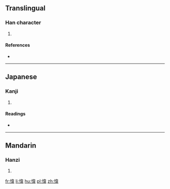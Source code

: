 ==Translingual==

===Han character===
{{Han char|rn=61|rad=心|as=09|sn=12|four=|canj=心木一手 (PDMQ)}}

# {{defn|Han|sort=心09}}

====References====
* {{Han ref|kx=0394.010|dkj=10902|dj=0730.120|hdz=42332.050|uh=6107|ud=24839}}

----

==Japanese==

===Kanji===
{{ja-kanji|grade=|rs=心09}}

# {{defn|lang=ja|sort=心09}}

====Readings====
* {{ja-readings|on=[[い]] (i)|kun=[[うらむ]] (uramu), [[あさい]] (asai), [[よい]] (yoi)}}

----

==Mandarin==

===Hanzi===
{{cmn-hanzi|pin=[[wěi]] ([[wei3]])|wg=wei<sup>3</sup>}}

# {{defn|lang=cmn|sort=心09}}

[[fr:愇]]
[[li:愇]]
[[hu:愇]]
[[pl:愇]]
[[zh:愇]]
